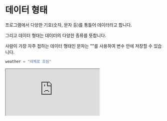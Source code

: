 # 데이터 형태

프로그램에서 다양한 기호(숫자, 문자 등)를 통틀어 데이터라고 합니다.

그리고 데이터 형태는 데이터의 다양한 종류를 뜻합니다.

사람이 가장 자주 접하는 데이터 형태인 문자는 ""를 사용하여 변수 안에 저장할 수 있습니다.

```py
weather = "대체로 흐림"
```

<iframe
  loading="lazy"
  className="youtube"
  src="https://www.youtube.com/embed/DDrOcpflWDc"
  title="YouTube video player"
  allow="accelerometer; autoplay; clipboard-write; encrypted-media; gyroscope; picture-in-picture"
/>

## 데이터 형태 찾기

저희는 파이썬에서 `type()` 함수를 사용하여 변수의 데이터 형태를 알 수 있습니다.

```py
print(type("안녕"))
```

`<class 'str'>`는 "안녕"이 `str` 데이터 변수(`str`은 문자입니다)라는 것을 알려줍니다.

<iframe
  loading="lazy"
  title="Python IDLE Trinket"
  src="https://trinket.io/embed/python/85c6b99c02"
  height="400"
/>

## 데이터 형태 확인

`isinstance()`는 변수의 데이터 형태를 확인해주는 함수입니다.

첫 번째에 변수 이름을 넣고 두 번째에는 데이터 형태 이름을 넣습니다. 이 코드를 실행하면 `True` 또는 `False`가 출력됩니다.

<iframe
  loading="lazy"
  title="Python IDLE Trinket"
  src="https://trinket.io/embed/python/437398710e"
  height="400"
/>

위의 예시에서는 `weather` 변수가 `str`인지 알려주는 프로그램을 만들었습니다.

`isinstance(변수, 변수 형태)`의 형태를 가지고 있습니다.

위의 예시는 `True`를 출력합니다. 그 이유는 `sunny`가 문자(`str`)이기 때문입니다.


<Quiz
  quiz={{
    quizTitle: '파이썬 퀴즈 4',
    quizSynopsis: '데이터 형태에 대한 파이썬 퀴즈입니다.',
    nrOfQuestions: '2',
    questions: [
      {
        question: '"Python"의 데이터 형태는 무엇인가요?',
        questionType: 'text',
        answerSelectionType: 'single',
        answers: ['문자', '숫자', '배열', '딕셔너리'],
        correctAnswer: '1',
        explanation:
          '"Python"과 같이 \'\' 또는 ""에 들어 있는 글들을 다 문자라고 합니다.',
        point: '40',
      },
      {
        question: 'isinstance("안녕", str)의 결과는?',
        questionType: 'text',
        answerSelectionType: 'single',
        answers: ['True', 'False', '에러'],
        correctAnswer: '1',
        explanation:
          'isinstance()를 통해서 데이터 형태를 확인할 수 있습니다. 위의 예시에서는 weather 변수가 str이므로 True를 출력합니다.',
        point: '60',
      },
    ],
  }}
/>
